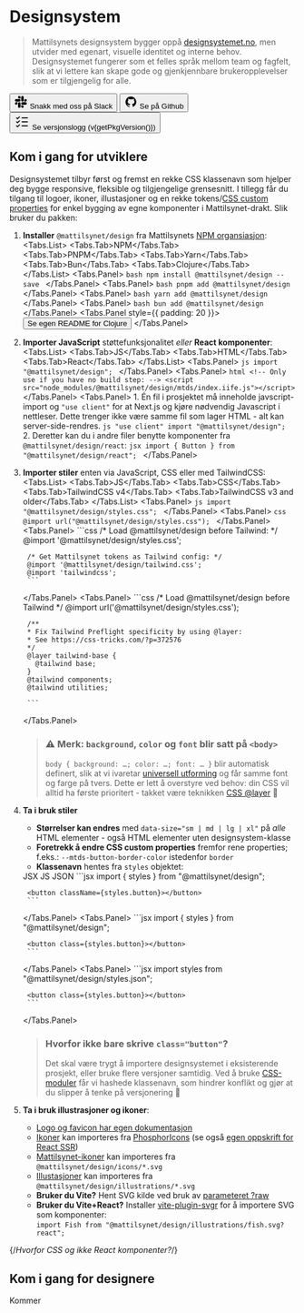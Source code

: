 
<Meta title="Designsystem/Introduksjon" />

# Designsystem

> Mattilsynets designsystem bygger oppå [designsystemet.no](https://www.designsystemet.no/),
men utvider med egenart, visuelle identitet og interne behov. Designsystemet fungerer som et felles språk mellom team og fagfelt, slik at vi lettere kan skape gode og gjenkjennbare brukeropplevelser som er tilgjengelig for alle.

<Flex>
<Button href="https://mattilsynet-hq.slack.com/archives/C03FAJ7N1EU" data-variant="secondary"><svg width="24" height="24" viewBox="0 0 512 512"><path d="M126.12 315.1A47.06 47.06 0 1 1 79.06 268h47.06ZM149.84 315.1a47.06 47.06 0 0 1 94.12 0v117.84a47.06 47.06 0 1 1-94.12 0ZM196.9 126.12A47.06 47.06 0 1 1 244 79.06v47.06ZM196.9 149.84a47.06 47.06 0 0 1 0 94.12H79.06a47.06 47.06 0 0 1 0-94.12ZM385.88 196.9a47.06 47.06 0 1 1 47.06 47.1h-47.06ZM362.16 196.9a47.06 47.06 0 0 1-94.12 0V79.06a47.06 47.06 0 1 1 94.12 0ZM315.1 385.88a47.06 47.06 0 1 1-47.1 47.06v-47.06ZM315.1 362.16a47.06 47.06 0 0 1 0-94.12h117.84a47.06 47.06 0 1 1 0 94.12Z"/></svg> Snakk med oss på Slack</Button>
<Button href="https://github.com/mattilsynet/design" data-variant="secondary"><svg width="24" height="24" viewBox="0 0 30 30"><path d="M15 3a12 12 0 0 0-2.9 23.63c-.06-.16-.1-.35-.1-.58V24h-1.5c-.83 0-1.56-.36-1.91-1.01-.4-.73-.46-1.85-1.44-2.53-.29-.23-.07-.48.27-.45.61.17 1.12.6 1.6 1.22.48.63.7.77 1.6.77.43 0 1.08-.02 1.69-.12.33-.83.9-1.6 1.59-1.96-4-.41-5.9-2.4-5.9-5.1 0-1.16.49-2.29 1.33-3.23-.28-.94-.62-2.86.1-3.59 1.8 0 2.89 1.17 3.15 1.48a9 9 0 0 1 5.84 0A4.17 4.17 0 0 1 21.56 8c.74.73.39 2.66.1 3.6A4.9 4.9 0 0 1 23 14.81c0 2.7-1.9 4.68-5.9 5.1 1.1.57 1.9 2.18 1.9 3.4v2.73c0 .1-.02.18-.04.26A12 12 0 0 0 15 3z"/></svg> Se på Github</Button>
<Button href="https://github.com/Mattilsynet/design/releases" data-variant="secondary"><svg xmlns="http://www.w3.org/2000/svg" width="28" height="28" viewBox="0 0 256 256"><path d="M224 128a8 8 0 0 1-8 8h-88a8 8 0 0 1 0-16h88a8 8 0 0 1 8 8Zm-96-56h88a8 8 0 0 0 0-16h-88a8 8 0 0 0 0 16Zm88 112h-88a8 8 0 0 0 0 16h88a8 8 0 0 0 0-16ZM82.34 42.34 56 68.69 45.66 58.34a8 8 0 0 0-11.32 11.32l16 16a8 8 0 0 0 11.32 0l32-32a8 8 0 0 0-11.32-11.32Zm0 64L56 132.69l-10.34-10.35a8 8 0 0 0-11.32 11.32l16 16a8 8 0 0 0 11.32 0l32-32a8 8 0 0 0-11.32-11.32Zm0 64L56 196.69l-10.34-10.35a8 8 0 0 0-11.32 11.32l16 16a8 8 0 0 0 11.32 0l32-32a8 8 0 0 0-11.32-11.32Z"/></svg> Se versjonslogg (v{getPkgVersion()})</Button>
</Flex>

<Divider data-gap="10" />

## Kom i gang for utviklere

Designsystemet tilbyr først og fremst en rekke CSS klassenavn som hjelper deg bygge responsive, fleksible og tilgjengelige grensesnitt. I tillegg får du tilgang til logoer, ikoner, illustasjoner og en rekke tokens/[CSS custom properties](https://developer.mozilla.org/en-US/docs/Web/CSS/Using_CSS_custom_properties) for enkel bygging av egne komponenter i Mattilsynet-drakt. Slik bruker du pakken:

1. **Installer** `@mattilsynet/design` fra Mattilsynets [NPM organsiasjon](https://www.npmjs.com/package/@mattilsynet/design):
    <Tabs data-size="sm">
      <Tabs.List>
        <Tabs.Tab>NPM</Tabs.Tab>
        <Tabs.Tab>PNPM</Tabs.Tab>
        <Tabs.Tab>Yarn</Tabs.Tab>
        <Tabs.Tab>Bun</Tabs.Tab>
        <Tabs.Tab>Clojure</Tabs.Tab>
      </Tabs.List>
      <Tabs.Panel>
        ```bash
        npm install @mattilsynet/design --save
        ```
      </Tabs.Panel>
      <Tabs.Panel>
        ```bash
        pnpm add @mattilsynet/design
        ```
      </Tabs.Panel>
      <Tabs.Panel>
        ```bash
        yarn add @mattilsynet/design
        ```
      </Tabs.Panel>
      <Tabs.Panel>
        ```bash
        bun add @mattilsynet/design
        ```
      </Tabs.Panel>
      <Tabs.Panel style={{ padding: 20 }}>
        <Button data-variant="primary" target="_blank" href="https://github.com/Mattilsynet/design/blob/next/clojure/README.md">Se egen README for Clojure <ArrowSquareOutIcon /></Button>
      </Tabs.Panel>
    </Tabs>

2. **Importer JavaScript** støttefunksjonalitet *eller* **React komponenter**:
    <Tabs data-size="sm">
      <Tabs.List>
        <Tabs.Tab>JS</Tabs.Tab>
        <Tabs.Tab>HTML</Tabs.Tab>
        <Tabs.Tab>React</Tabs.Tab>
      </Tabs.List>
      <Tabs.Panel>
        ```js
        import "@mattilsynet/design";
        ```
      </Tabs.Panel>
      <Tabs.Panel>
        ```html
        <!-- Only use if you have no build step: -->
        <script src="node_modules/@mattilsynet/design/mtds/index.iife.js"></script>
        ```
      </Tabs.Panel>
      <Tabs.Panel>
        1. Én fil i prosjektet må inneholde javscript-import og `"use client"` for at Next.js og kjøre nødvendig Javascript i nettleser.
            Dette trenger ikke være samme fil som lager HTML - alt kan server-side-rendres.
            ```js
            "use client"
            import "@mattilsynet/design";
            ```
        2. Deretter kan du i andre filer benytte komponenter fra `@mattilsynet/design/react`:
            ```jsx
            import { Button } from "@mattilsynet/design/react";
            ```
      </Tabs.Panel>
    </Tabs>
3. **Importer stiler** enten via JavaScript, CSS eller med TailwindCSS:
    <Tabs data-size="sm">
      <Tabs.List>
        <Tabs.Tab>JS</Tabs.Tab>
        <Tabs.Tab>CSS</Tabs.Tab>
        <Tabs.Tab>TailwindCSS v4</Tabs.Tab>
        <Tabs.Tab>TailwindCSS v3 and older</Tabs.Tab>
      </Tabs.List>
      <Tabs.Panel>
        ```js
        import "@mattilsynet/design/styles.css";
        ```
      </Tabs.Panel>
      <Tabs.Panel>
        ```css
        @import url("@mattilsynet/design/styles.css");
        ```
      </Tabs.Panel>
      <Tabs.Panel>
        ```css
        /* Load @mattilsynet/design before Tailwind: */
        @import '@mattilsynet/design/styles.css';
        
        /* Get Mattilsynet tokens as Tailwind config: */
        @import '@mattilsynet/design/tailwind.css';
        @import 'tailwindcss';
        ```
      </Tabs.Panel>
      <Tabs.Panel>
        ```css
        /* Load @mattilsynet/design before Tailwind */
        @import url('@mattilsynet/design/styles.css');

        /**
        * Fix Tailwind Preflight specificity by using @layer:
        * See https://css-tricks.com/?p=372576
        */
        @layer tailwind-base {
          @tailwind base;
        }
        @tailwind components;
        @tailwind utilities;

        ```
      </Tabs.Panel>
    </Tabs>

    > ### ⚠️ Merk: `background`, `color` og `font` blir satt på `<body>`
    >
    > `body { background: …; color: …; font: … }` blir automatisk definert,
    > slik at vi ivaretar [universell utforming](https://www.w3.org/WAI/WCAG21/Understanding/resize-text.html) og får samme font og farge på tvers.
    > Dette er lett å overstyre ved behov: din CSS vil alltid ha første prioritert - takket være teknikken [CSS @layer](https://developer.mozilla.org/en-US/docs/Web/CSS/@layer) 💛
4. **Ta i bruk stiler**
    - **Størrelser kan endres** med `data-size="sm | md | lg | xl"` på *alle* HTML elementer - også HTML elementer uten designsystem-klasse
    - **Foretrekk å endre CSS custom properties** fremfor rene properties; f.eks.: `--mtds-button-border-color` istedenfor `border`
    - **Klassenavn** hentes fra  `styles` objektet:

    <Tabs data-size="sm">
      <Tabs.List>
        <Tabs.Tab>JSX</Tabs.Tab>
        <Tabs.Tab>JS</Tabs.Tab>
        <Tabs.Tab>JSON</Tabs.Tab>
      </Tabs.List>
      <Tabs.Panel>
        ```jsx
        import { styles } from "@mattilsynet/design";

        <button className={styles.button}></button>
        ```
      </Tabs.Panel>
      <Tabs.Panel>
        ```jsx
        import { styles } from "@mattilsynet/design";

        <button class={styles.button}></button>
        ```
      </Tabs.Panel>
      <Tabs.Panel>
        ```jsx
        import styles from "@mattilsynet/design/styles.json";

        <button class={styles.button}></button>
        ```
      </Tabs.Panel>
    </Tabs>

    > ### Hvorfor ikke bare skrive `class="button"`?
    >
    > Det skal være trygt å importere designsystemet i eksisterende prosjekt, eller bruke flere versjoner samtidig.
    > Ved å bruke [CSS-moduler](https://github.com/css-modules/css-modules) får vi hashede klassenavn,
    > som hindrer konflikt og gjør at du slipper å tenke på versjonering 🥳
5. **Ta i bruk illustrasjoner og ikoner**:
    - [Logo og favicon har egen dokumentasjon](?path=/docs/designsystem-logo--docs)
    - [Ikoner](https://github.com/phosphor-icons/homepage?tab=readme-ov-file#for-developers) kan importeres fra [PhosphorIcons](https://github.com/phosphor-icons/homepage?tab=readme-ov-file#for-developers) (se også [egen oppskrift for React SSR](https://github.com/phosphor-icons/react?tab=readme-ov-file#react-server-components-and-ssr))
    - [Mattilsynet-ikoner](?path=/docs/identitet-ikoner--docs) kan importeres fra `@mattilsynet/design/icons/*.svg`
    - [Illustasjoner](?path=/docs/identitet-illustrasjoner--docs) kan importeres fra `@mattilsynet/design/illustrations/*.svg`
    - **Bruker du Vite?** Hent SVG kilde ved bruk av [parameteret ?raw](https://vite.dev/guide/assets#importing-asset-as-string)
    - **Bruker du Vite+React?** Installer [vite-plugin-svgr](https://www.npmjs.com/package/vite-plugin-svgr) for å importere SVG som komponenter:<br/>`import Fish from "@mattilsynet/design/illustrations/fish.svg?react";`

{/*Hvorfor CSS og ikke React komponenter?*/}

## Kom i gang for designere

Kommer